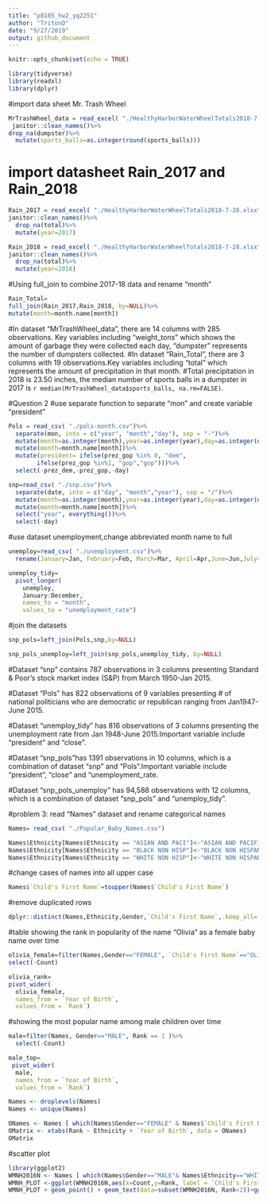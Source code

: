 ```yaml
---
title: "p8105_hw2_yq2251"
author: "TritonD"
date: "9/27/2019"
output: github_document
---
```


```r
knitr::opts_chunk$set(echo = TRUE)
```
```r
library(tidyverse)
library(readxl)
library(dplyr)
```

#import data sheet Mr. Trash Wheel
```r
MrTrashWheel_data = read_excel( "./HealthyHarborWaterWheelTotals2018-7-28.xlsx", sheet= "Mr. Trash Wheel", range = cell_cols("A:N"))%>%
 janitor::clean_names()%>%
drop_na(dumpster)%>%
  mutate(sports_balls=as.integer(round(sports_balls)))
```

# import datasheet Rain_2017 and Rain_2018
```r
Rain_2017 = read_excel( "./HealthyHarborWaterWheelTotals2018-7-28.xlsx", sheet= "2017 Precipitation", range = "A2:B14")%>%
janitor::clean_names()%>%
  drop_na(total)%>%
  mutate(year=2017)
```

```r
Rain_2018 = read_excel( "./HealthyHarborWaterWheelTotals2018-7-28.xlsx", sheet= "2018 Precipitation",range = "A2:B14")%>%
janitor::clean_names()%>%
  drop_na(total)%>%
  mutate(year=2018)
```

#Using full_join to combine 2017-18 data and rename "month"
```r
Rain_Total=
full_join(Rain_2017,Rain_2018, by=NULL)%>%
mutate(month=month.name[month])
```

#In dataset "MrTrashWheel_data", there are 14 columns with 285 observations. Key variables including "weight_tons" which shows the amount of garbage they were collected each day, "dumpster" represents the number of dumpsters collected.
#In dataset "Rain_Total", there are 3 columns with 19 observations.Key variables including "total" which represents the amount of precipitation in that month.
#Total precipitation in 2018 is 23.50 inches, the median number of sports balls in a dumpster in 2017 is `r median(MrTrashWheel_data$sports_balls, na.rm=FALSE)`.


#Question 2
#use separate function to separate "mon" and create variable "president"
```r
Pols = read_csv( "./pols-month.csv")%>%
  separate(mon, into = c("year", "month","day"), sep = "-")%>%
  mutate(month=as.integer(month),year=as.integer(year),day=as.integer(day))%>%
  mutate(month=month.name[month])%>%
  mutate(president= ifelse(prez_gop %in% 0, "dem",
        ifelse(prez_gop %in%1, "gop","gop")))%>%
  select(-prez_dem,-prez_gop,-day)
```
```r
snp=read_csv( "./snp.csv")%>%
  separate(date, into = c("day", "month","year"), sep = "/")%>%
  mutate(month=as.integer(month),year=as.integer(year),day=as.integer(day))%>%
  mutate(month=month.name[month])%>%
  select("year", everything())%>% 
  select(-day)
```
#use dataset unemployment,change abbreviated month name to full
```r
unemploy=read_csv( "./unemployment.csv")%>%
  rename(January=Jan, February=Feb, March=Mar, April=Apr,June=Jun,July=Jul,August=Aug,September=Sep,October=Oct,November=Nov, December=Dec)
```

```r
unemploy_tidy=
  pivot_longer(
    unemploy, 
    January:December,
    names_to = "month", 
    values_to = "unemployment_rate")
```

#join the datasets
```r
snp_pols=left_join(Pols,snp,by=NULL)
```
```r
snp_pols_unemploy=left_join(snp_pols,unemploy_tidy, by=NULL)
```
#Dataset "snp" contains 787 observations in 3 columns presenting Standard & Poor’s stock market index (S&P) from March 1950-Jan 2015.

#Dataset "Pols" has 822 observations of 9 variables presenting # of national politicians who are democratic or republican ranging from Jan1947-June 2015.

#Dataset "unemploy_tidy" has 816 observations of 3 columns presenting the unemployment rate from Jan 1948-June 2015.Important variable include "president" and "close".

#Dataset "snp_pols"has 1391 observations in 10 columns, which is a combination of dataset "snp" and "Pols".Important variable include "president", "close" and "unemployment_rate.

#Dataset "snp_pols_unemploy" has 94,588 observations with 12 columns, which is a combination of dataset "snp_pols" and "unemploy_tidy".


#problem 3: read "Names" dataset and rename categorical names
```r
Names= read_csv( "./Popular_Baby_Names.csv")

Names$Ethnicity[Names$Ethnicity == "ASIAN AND PACI"]<-"ASIAN AND PACIFIC ISLANDER"
Names$Ethnicity[Names$Ethnicity == "BLACK NON HISP"]<-"BLACK NON HISPANIC"
Names$Ethnicity[Names$Ethnicity == "WHITE NON HISP"]<-"WHITE NON HISPANIC"

```

#change cases of names into all upper case
```r
Names$`Child's First Name`=toupper(Names$`Child's First Name`)
```

#remove duplicated rows
```r
dplyr::distinct(Names,Ethnicity,Gender,`Child's First Name`,.keep_all= TRUE)
```

#table showing the rank in popularity of the name “Olivia” as a female baby name over time
```r
olivia_female=filter(Names,Gender=="FEMALE", `Child's First Name`=="OLIVIA")%>%
select(-Count)
```
```r
olivia_rank=
pivot_wider(
  olivia_female, 
  names_from = `Year of Birth`, 
  values_from = `Rank`)
```

#showing the most popular name among male children over time
```r
male=filter(Names, Gender=="MALE", Rank == 1 )%>%
  select(-Count)
```
```r
male_top=
 pivot_wider(
  male, 
  names_from = `Year of Birth`, 
  values_from = `Rank`) 
```


```r
Names <- droplevels(Names)
Names <- unique(Names)

ONames <- Names [ which(Names$Gender=="FEMALE" & Names$`Child's First Name`== "OLIVIA"),]
OMatrix <- xtabs(Rank ~ Ethnicity + `Year of Birth`, data = ONames)
OMatrix
```

#scatter plot 
```r
library(ggplot2)
WMNH2016N <- Names [ which(Names$Gender=="MALE"& Names$Ethnicity=="WHITE NON HISPANIC" & Names$`Year of Birth`=="2016"), ]
WMNH_PLOT <-ggplot(WMNH2016N,aes(x=Count,y=Rank, label = `Child's First Name`))
WMNH_PLOT + geom_point() + geom_text(data=subset(WMNH2016N, Rank<2))+ggtitle("Male Baby name ranking in White,non-Hispanic 2016")+theme(plot.title = element_text(hjust = 0.5))

```













